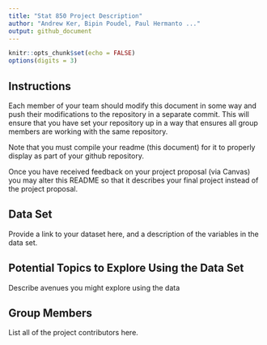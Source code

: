 ```yaml
---
title: "Stat 850 Project Description"
author: "Andrew Ker, Bipin Poudel, Paul Hermanto ..."
output: github_document
---
```


```r
knitr::opts_chunk$set(echo = FALSE)
options(digits = 3)
```



## Instructions

Each member of your team should modify this document in some way and push their modifications to the repository in a separate commit. This will ensure that you have set your repository up in a way that ensures all group members are working with the same repository. 

Note that you must compile your readme (this document) for it to properly display as part of your github repository. 

Once you have received feedback on your project proposal (via Canvas) you may alter this README so that it describes your final project instead of the project proposal. 

## Data Set
Provide a link to your dataset here, and a description of the variables in the data set.

## Potential Topics to Explore Using the Data Set
Describe avenues you might explore using the data

## Group Members
List all of the project contributors here.

